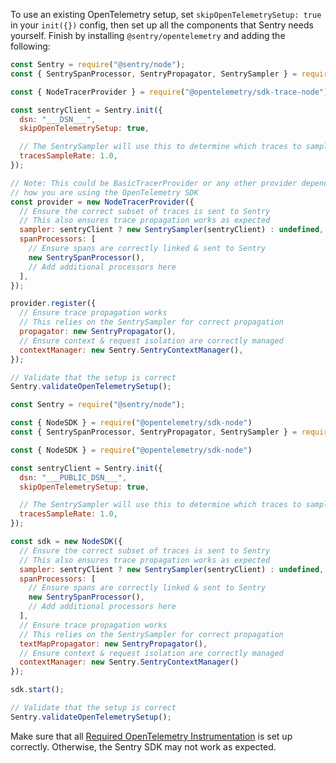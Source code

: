 To use an existing OpenTelemetry setup, set `skipOpenTelemetrySetup: true` in your `init({})` config, then set up all the components that Sentry needs yourself. Finish by installing `@sentry/opentelemetry` and adding the following:

```javascript {tabTitle: NodeTracerProvider}
const Sentry = require("@sentry/node");
const { SentrySpanProcessor, SentryPropagator, SentrySampler } = require("@sentry/opentelemetry");

const { NodeTracerProvider } = require("@opentelemetry/sdk-trace-node");

const sentryClient = Sentry.init({
  dsn: "___DSN___",
  skipOpenTelemetrySetup: true,

  // The SentrySampler will use this to determine which traces to sample
  tracesSampleRate: 1.0,
});

// Note: This could be BasicTracerProvider or any other provider depending on
// how you are using the OpenTelemetry SDK
const provider = new NodeTracerProvider({
  // Ensure the correct subset of traces is sent to Sentry
  // This also ensures trace propagation works as expected
  sampler: sentryClient ? new SentrySampler(sentryClient) : undefined,
  spanProcessors: [
    // Ensure spans are correctly linked & sent to Sentry
    new SentrySpanProcessor(),
    // Add additional processors here
  ],
});

provider.register({
  // Ensure trace propagation works
  // This relies on the SentrySampler for correct propagation
  propagator: new SentryPropagator(),
  // Ensure context & request isolation are correctly managed
  contextManager: new Sentry.SentryContextManager(),
});

// Validate that the setup is correct
Sentry.validateOpenTelemetrySetup();
```

```javascript {tabTitle: NodeSDK}
const Sentry = require("@sentry/node");

const { NodeSDK } = require("@opentelemetry/sdk-node")
const { SentrySpanProcessor, SentryPropagator, SentrySampler } = require("@sentry/opentelemetry");

const { NodeSDK } = require("@opentelemetry/sdk-node")

const sentryClient = Sentry.init({
  dsn: "___PUBLIC_DSN___",
  skipOpenTelemetrySetup: true,

  // The SentrySampler will use this to determine which traces to sample
  tracesSampleRate: 1.0,
});

const sdk = new NodeSDK({
  // Ensure the correct subset of traces is sent to Sentry
  // This also ensures trace propagation works as expected
  sampler: sentryClient ? new SentrySampler(sentryClient) : undefined,
  spanProcessors: [
    // Ensure spans are correctly linked & sent to Sentry
    new SentrySpanProcessor(),
    // Add additional processors here
  ],
  // Ensure trace propagation works
  // This relies on the SentrySampler for correct propagation
  textMapPropagator: new SentryPropagator(),
  // Ensure context & request isolation are correctly managed
  contextManager: new Sentry.SentryContextManager()
});

sdk.start();

// Validate that the setup is correct
Sentry.validateOpenTelemetrySetup();
```

Make sure that all [Required OpenTelemetry Instrumentation](./#required-instrumentation) is set up correctly. Otherwise, the Sentry SDK may not work as expected.
